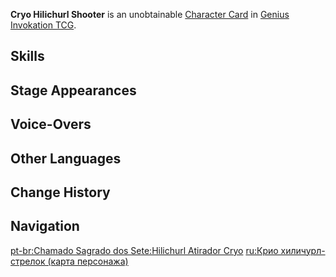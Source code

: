 {{About|the [[Character Card]]|the [[Common Enemy]]|Cryo Hilichurl Shooter}}
{{Genius Invokation TCG Infobox
|title       = Cryo Hilichurl Shooter
|id          = 003102
|image       = Cryo Hilichurl Shooter Character Card.png
|type        = Character Card
|health      = 3
|element     = Cryo
|faction     = Monster;Hilichurl
|weapon      = Other Weapons
|features    = Cryo Hilichurl Shooter
}}
'''Cryo Hilichurl Shooter''' is an unobtainable [[Character Card]] in [[Genius Invokation TCG]].

==Skills==
{{Genius Invokation TCG Skills Table}}

==Stage Appearances==
{{Genius Invokation TCG Stage Appearances}}

==Voice-Overs==
{{VO/Enemy
|enemy                   = Hili Ice Range (Character Card)
|vo_01_00_title          = Character Select
|vo_01_01_tx_en          = {{A|vo gcg monster hili ice range selectonstage 01.ogg}} {{A|vo gcg monster hili ice range selectonstage 02.ogg}} {{A|vo gcg monster hili ice range selectonstage 03.ogg}} {{A|vo gcg monster hili ice range selectonstage 04.ogg}}

|vo_02_00_title          = Multishot
|vo_02_01_tx_en          = {{A|vo gcg monster hili ice range elementalburst 01.ogg}} {{A|vo gcg monster hili ice range elementalburst 02.ogg}} {{A|vo gcg monster hili ice range elementalburst 03.ogg}}

|vo_03_00_title          = Heavy Hit Taken
|vo_03_01_tx_en          = {{A|vo gcg monster hili ice range hitheavy 01.ogg}} {{A|vo gcg monster hili ice range hitheavy 02.ogg}}

|vo_04_00_title          = Defeated
|vo_04_01_tx_en          = {{A|vo gcg monster hili ice range die 01.ogg}} {{A|vo gcg monster hili ice range die 02.ogg}} {{A|vo gcg monster hili ice range die 03.ogg}}
}}

==Other Languages==
{{Other Languages|Transclude=Cryo Hilichurl Shooter}}

==Change History==
{{Change History|3.3}}

==Navigation==
{{Genius Invokation TCG Navbox|Character Card Unobtainable}}

[[pt-br:Chamado Sagrado dos Sete:Hilichurl Atirador Cryo]]
[[ru:Крио хиличурл-стрелок (карта персонажа)]]
